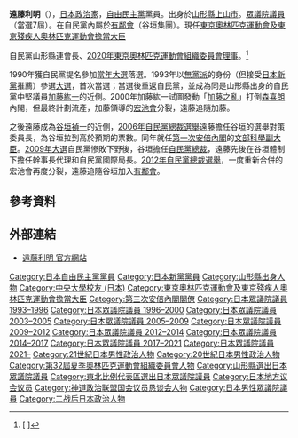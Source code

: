 {{Infobox Officeholder
| name  = 遠藤 利明
| original_name = 
| native_name_lang = 
| image = Toshiaki Endō.jpg
| imagesize = 
| country = {{JPN}}
| office = {{JPN}}第1、2任[[東京奧林匹克運動會及東京帕拉林匹克運動會擔當國務大臣|東京奧林匹克運動會及東京帕拉林匹克運動會擔當國務大臣]]
| term_start = 2015年6月25日
| term_end = 2016年8月3日
| primeminister = [[安倍晉三|安倍晉三]]
| predecessor = 新創職位
| successor = [[丸川珠代|丸川珠代]]
| office2 = {{JPN}}[[眾議院_(日本)|眾議院]]議員
| term_start2 = 2003年11月10日
| term_end2 = 
|predecessor2   =[[鹿野道彦|鹿野道彦]]
|successor2     =
|constituency2  = {{Plainlist|
* [[山形縣第1區|山形縣第1區]]（2003-2009）
* [[比例東北區|比例東北區]]（2009-2012）
* [[山形縣第1區|山形縣第1區]]（2012年至今）}}
| term_start3 = 1993年7月19日
| term_end3 = 2000年6月2日
|predecessor3   =
|successor3     =
|constituency3  = {{Plainlist|
* {{link-ja|山形縣第1區 (中選舉區)|山形県第1区 (中選挙区)|山形縣第1區}}（1993-1996）
* [[比例東北區|比例東北區]]（1996-2000）}}
| office4 = {{flagicon|Yamagata}}[[山形縣|山形縣]]議會議員
| term_start4 = 1983年
| term_end4 = 1990年
|birth_date = {{birth date and age|1950|1|17}}
|birth_place = {{JPN}}[[山形縣|山形縣]][[南村山郡|南村山郡]]（現[[上山市|上山市]]）
|native_place = 
|parents = 
|relatives = 
|spouse = 
|children=遠藤寬明（長子）
|party = （[[自由民主党_(日本)|自由民主党]]→）<br />（[[無黨籍|無黨籍]]→）<br />（[[日本新党|日本新党]]→）<br />[[自由民主黨_(日本)|自由民主黨]]
|alma_mater   = [[中央大學_(日本)|中央大學]]法學部
|website      = [http://www.e-toshiaki.jp/ 官方網站]
}}
'''遠藤利明'''（{{bd|1950年|1月17日|||Endō Toshiaki}}），[[日本|日本]][[政治家|政治家]]，[[自由民主黨_(日本)|自由民主黨]]黨員。出身於[[山形縣|山形縣]][[上山市|上山市]]。[[眾議院_(日本)|眾議院議員]]（當選7屆）。在自民黨內屬於[[宏池會_(谷垣派)|有鄰會]]（谷垣集團）。現任[[東京奧林匹克運動會及東京殘疾人奧林匹克運動會擔當大臣|東京奧林匹克運動會及東京殘疾人奧林匹克運動會擔當大臣]]

自民黨山形縣連會長、[[第32屆奧林匹克運動會組織委員會|2020年東京奧林匹克運動會組織委員會理事]]。<ref>[{{Cite web |url=http://tokyo2020.jp/jp/news/index.php?mode=page&id=1068 |script-title=ja:評議員会を開催　組織委員会新理事を選任 |access-date=2014-09-02 |archive-date=2015-10-23 |archive-url=https://web.archive.org/web/20151023082009/http://tokyo2020.jp/jp/news/index.php?mode=page&id=1068 |dead-url=yes }} {{lang|ja|評議員会を開催　組織委員会新理事を選任}}]</ref>

1990年獲自民黨提名參加[[第39屆日本眾議院議員總選舉|當年大選]]落選。1993年以[[無黨派|無黨派]]的身份（但接受[[日本新黨|日本新黨]]推薦）參選[[第40屆日本眾議院議員總選舉|大選]]，首次當選；當選後重返自民黨，並成為同是山形縣出身的自民黨中堅議員[[加藤紘一|加藤紘一]]的近側。2000年加藤紘一試圖發動「[[加藤之亂|加藤之亂]]」打倒[[森喜朗|森喜朗]]內閣，但最終計劃流產，加藤領導的[[宏池會|宏池會]]分裂，遠藤追隨加藤。

之後遠藤成為[[谷垣禎一|谷垣禎一]]的近側，[[2006年自由民主黨總裁選舉|2006年自民黨總裁選舉]]遠藤擔任谷垣的選舉對策委員長，為谷垣拉到高於預期的票數。同年就任[[第一次安倍內閣|第一次安倍內閣]]的[[文部科學副大臣|文部科學副大臣]]。[[第45屆日本眾議院議員總選舉|2009年大選]]自民黨慘敗下野後，谷垣擔任[[自民黨總裁|自民黨總裁]]，遠藤先後在谷垣體制下擔任幹事長代理和自民黨國際局長。[[2012年自由民主黨總裁選舉|2012年自民黨總裁選舉]]，一度重新合併的宏池會再度分裂，遠藤追隨谷垣加入[[宏池會_(谷垣派)|有鄰會]]。

== 參考資料 ==
{{Reflist}}

== 外部連結 ==
* [http://www.e-toshiaki.jp/ 遠藤利明 官方網站] {{Wayback|url=http://www.e-toshiaki.jp/ |date=20210127203613 }}

{{start box}}
{{s-off}}
{{succession box
| title = {{Flagicon|JPN}} [[東京奧林匹克運動會及東京殘疾人奧林匹克運動會擔當大臣|東京奧林匹克運動會及東京殘疾人奧林匹克運動會擔當大臣]]
| before = 職位創設
| years = 2015年—
| after = 現任
}}
{{succession box
| title = {{Flagicon|JPN}} [[文部科學副大臣|文部科學副大臣]]
| before = [[河本三郎|河本三郎]]、[[馳浩|馳浩]]
| years = 2006年—2007年
| after = [[松浪健四郎|松浪健四郎]]、[[池坊保子|池坊保子]]
}}
{{s-par}}
{{Succession box
| title  = {{flagicon|JPN}} [[青少年相關問題特別委員會|眾議院青少年相關問題特別委員長]]
| years  = 2013年—2014年
| before = [[松島綠|松島綠]]
| after  = 廢止
}}
{{succession box
| title = {{Flagicon|JPN}} [[農林水產委員會|眾議院農林水產委員長]]
| before = [[宮腰光寬|宮腰光寬]]
| years = 2008年—2009年
| after = [[筒井信隆|筒井信隆]]
}}
{{end box}}

{{東京奧運大臣}}
{{第三次安倍內閣}}

{{DEFAULTSORT:Endō Toshiaki}}
[[Category:日本自由民主黨黨員|Category:日本自由民主黨黨員]]
[[Category:日本新黨黨員|Category:日本新黨黨員]]
[[Category:山形縣出身人物|Category:山形縣出身人物]]
[[Category:中央大學校友_(日本)|Category:中央大學校友 (日本)]]
[[Category:東京奧林匹克運動會及東京殘疾人奧林匹克運動會擔當大臣|Category:東京奧林匹克運動會及東京殘疾人奧林匹克運動會擔當大臣]]
[[Category:第三次安倍內閣閣僚|Category:第三次安倍內閣閣僚]]
[[Category:日本眾議院議員_1993–1996|Category:日本眾議院議員 1993–1996]]
[[Category:日本眾議院議員_1996–2000|Category:日本眾議院議員 1996–2000]]
[[Category:日本眾議院議員_2003–2005|Category:日本眾議院議員 2003–2005]]
[[Category:日本眾議院議員_2005–2009|Category:日本眾議院議員 2005–2009]]
[[Category:日本眾議院議員_2009–2012|Category:日本眾議院議員 2009–2012]]
[[Category:日本眾議院議員_2012–2014|Category:日本眾議院議員 2012–2014]]
[[Category:日本眾議院議員_2014–2017|Category:日本眾議院議員 2014–2017]]
[[Category:日本眾議院議員_2017–2021|Category:日本眾議院議員 2017–2021]]
[[Category:日本眾議院議員_2021–|Category:日本眾議院議員 2021–]]
[[Category:21世紀日本男性政治人物|Category:21世紀日本男性政治人物]]
[[Category:20世紀日本男性政治人物|Category:20世紀日本男性政治人物]]
[[Category:第32屆夏季奧林匹克運動會組織委員會人物|Category:第32屆夏季奧林匹克運動會組織委員會人物]]
[[Category:山形縣選出日本眾議院議員|Category:山形縣選出日本眾議院議員]]
[[Category:東北比例代表區選出日本眾議院議員|Category:東北比例代表區選出日本眾議院議員]]
[[Category:日本地方议会议员|Category:日本地方议会议员]]
[[Category:神道政治联盟国会议员恳谈会人物|Category:神道政治联盟国会议员恳谈会人物]]
[[Category:日本男性眾議院議員|Category:日本男性眾議院議員]]
[[Category:二战后日本政治人物|Category:二战后日本政治人物]]